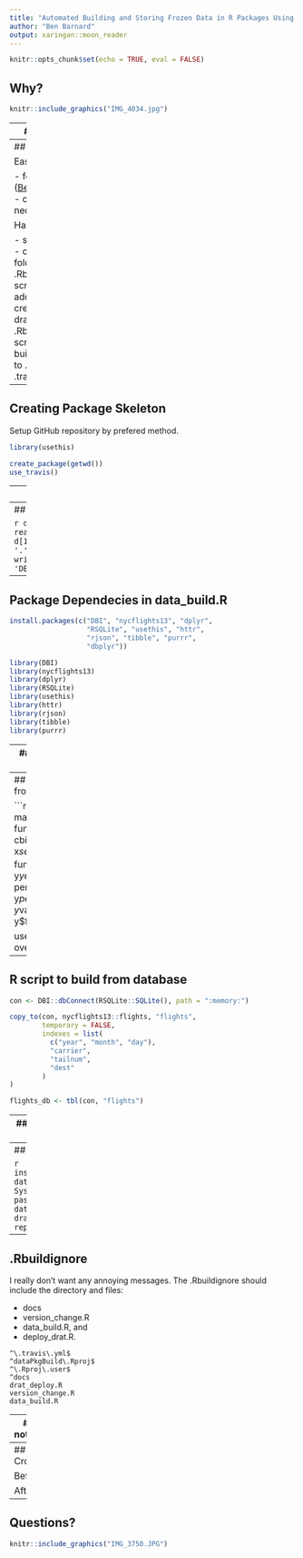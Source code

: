 ```yaml
---
title: "Automated Building and Storing Frozen Data in R Packages Using Travis and Drat"
author: "Ben Barnard"
output: xaringan::moon_reader
---
```


```r
knitr::opts_chunk$set(echo = TRUE, eval = FALSE)
```

## Why?

```r
knitr::include_graphics("IMG_4034.jpg")
```

---
## Required Resorces

In order to build a data package for this presentation I needed the following:

- GitHub ([BenBarnard/dataPkgBuild](https://github.com/BenBarnard/dataPkgBuild))
- Travis
- Data access
- drat, and
- other packages as needed for data sourcing.

---
## Data package Build

Easy route:

- fork repository ([BenBarnard/dataPkgBuild](https://github.com/BenBarnard/dataPkgBuild))
- change r scripts as necessary to source data

Harder Route:

- setup package skeleton
- create "docs" or another folder to be added to .Rbuildignore
- create R scripts to source data to be added to .Rbuildignore
- create R script to deploy drat to be added to .Rbuildignore
- create R script to handle custom build options to be added to .Rbuildignore
- create .travis.yml


---
## Creating Package Skeleton

Setup GitHub repository by prefered method.

```r
library(usethis)

create_package(getwd())
use_travis()
```

---
## .travis.yml

```yml
language: R
sudo: false
script:
 - Rscript version_change.R
 - Rscript data_build.R
 - R CMD build .
 - R CMD check *tar.gz
cache: packages
after_success:
 - Rscript drat_deploy.R
deploy:
  provider: pages
  skip_cleanup: true
  github_token: $GITHUB_PAT
  on:
    branch: master
  local-dir: docs
  target-branch: gh-pages
```

---
## version_change.R

```r
d <- read.dcf('DESCRIPTION')
d[1,3] <- gsub('-', '.', Sys.Date())
write.dcf(d, 'DESCRIPTION')
```


---
## Package Dependecies in data_build.R

```r
install.packages(c("DBI", "nycflights13", "dplyr",
                   "RSQLite", "usethis", "httr",
                   "rjson", "tibble", "purrr",
                   "dbplyr"))

library(DBI)
library(nycflights13)
library(dplyr)
library(RSQLite)
library(usethis)
library(httr)
library(rjson)
library(tibble)
library(purrr)
```

---
## R script to build data from api

```r
payload <- list(
  'seriesid' = c('LAUCN040010000000005', 'LAUCN040010000000006'),
  'startyear' = 2010,
  'endyear' = 2012,
  'catalog' = FALSE,
  'calculations' = TRUE,
  'annualaverage' = TRUE)

response <- POST(
  url = "https://api.bls.gov/publicAPI/v1/timeseries/data/",
  body = toJSON(payload),
  content_type_json())

json <- fromJSON(rawToChar(response$content))
```


---
## R script to build data from api

```r
bls_test_df <- map_dfr(json$Results$series, function(x){
  cbind(tibble(seriesID = x$seriesID),
        map_dfr(x$data, function(y){
          tibble(year = y$year,
                 period = y$period,
                 periodName = y$periodName,
                 value = y$value,
                 footnotes = y$footnotes)
        })
  )
})

use_data(bls_test_df, overwrite = TRUE)
```


---
## R script to build from database

```r
con <- DBI::dbConnect(RSQLite::SQLite(), path = ":memory:")

copy_to(con, nycflights13::flights, "flights",
        temporary = FALSE,
        indexes = list(
          c("year", "month", "day"),
          "carrier",
          "tailnum",
          "dest"
        )
)

flights_db <- tbl(con, "flights")
```


---
## R script to build from database

```r
flights_sqldb_df <- collect(summarise(group_by(flights_db, dest),
                                      delay = mean(dep_time, 
                                                   na.rm = TRUE)))

use_data(flights_sqldb_df, overwrite = TRUE)
```


---
## drat_deploy.R

```r
install.packages('drat')
date <- gsub('-', '.', Sys.Date())
pkg <- paste0('dataPkgBuild_', date, '.tar.gz')
drat::insertPackage(pkg, repodir = 'docs')
```

---
## .Rbuildignore

I really don't want any annoying messages. The .Rbuildignore should include the directory and files:

- docs
- version_change.R
- data_build.R, and 
- deploy_drat.R.

```.Rbuildignore
^\.travis\.yml$
^dataPkgBuild\.Rproj$
^\.Rproj\.user$
^docs
drat_deploy.R
version_change.R
data_build.R
```

---
## Email notifications

Sometimes we don't want to tell people the new data is up (or talk to anybody at all).

```yml
notifications:
  email:
    - ben_barnard@outlook.com
  on_success: always
  on_failure: always
```


---
## Setting Cron Jobs

Before:
```r
knitr::include_graphics("cron1.png")
```


After:
```r
knitr::include_graphics("cron2.png")
```


---
## Questions?

```r
knitr::include_graphics("IMG_3750.JPG")
```


